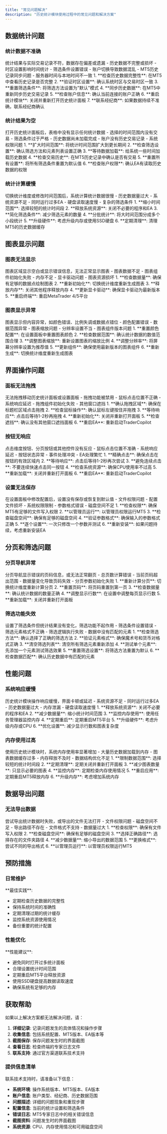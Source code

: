 ```yaml
---
title: "常见问题解决"
description: "历史统计模块使用过程中的常见问题和解决方案"
---
```


## 数据统计问题

### 统计数据不准确

<AccordionGroup>
  <Accordion title="问题描述">
    统计结果与实际交易记录不符，数据存在偏差或遗漏
  </Accordion>
  <Accordion title="可能原因">
    - 历史数据不完整或损坏
    - 时区设置影响时间统计
    - 筛选条件设置错误
    - 账户切换导致数据混乱
    - MT5历史记录同步问题
    - 服务器时间与本地时间不一致
  </Accordion>
  <Accordion title="解决方案">
    1. **检查历史数据完整性**: 在MT5中查看历史记录是否完整
    2. **验证时区设置**: 确认系统时区与交易时区一致
    3. **重置筛选条件**: 将筛选方法设置为"默认"模式
    4. **同步历史数据**: 在MT5中重新同步历史交易记录
    5. **检查账户信息**: 确认当前连接的账户正确
    6. **重启统计模块**: 关闭并重新打开历史统计面板
    7. **联系经纪商**: 如果数据持续不准确，联系经纪商确认
  </Accordion>
</AccordionGroup>

### 统计结果为空

<AccordionGroup>
  <Accordion title="问题描述">
    打开历史统计面板后，表格中没有显示任何统计数据
  </Accordion>
  <Accordion title="可能原因">
    - 选择的时间范围内没有交易
    - 筛选条件过于严格
    - 历史数据尚未加载完成
    - 账户没有历史交易记录
    - 系统权限问题
  </Accordion>
  <Accordion title="解决方案">
    1. **扩大时间范围**: 将统计时间范围扩大到更长期间
    2. **检查筛选设置**: 确认筛选方法和元素列表设置正确
    3. **等待数据加载**: 给系统一些时间加载历史数据
    4. **检查交易历史**: 在MT5历史记录中确认是否有交易
    5. **重置所有设置**: 将所有筛选条件重置为默认值
    6. **检查账户权限**: 确认EA有读取历史数据的权限
  </Accordion>
</AccordionGroup>

### 统计计算缓慢

<AccordionGroup>
  <Accordion title="问题描述">
    切换统计维度或修改时间范围后，系统计算统计数据很慢
  </Accordion>
  <Accordion title="可能原因">
    - 历史数据量过大
    - 系统资源不足
    - 同时运行过多EA
    - 硬盘读取速度慢
    - 复杂的筛选条件
  </Accordion>
  <Accordion title="解决方案">
    1. **缩小时间范围**: 选择较短的统计时间段
    2. **释放系统资源**: 关闭不必要的程序和EA
    3. **简化筛选条件**: 减少筛选元素的数量
    4. **分批统计**: 将大时间范围分成多个小段统计
    5. **升级硬件**: 考虑升级内存或使用SSD硬盘
    6. **定期清理**: 清理MT5的历史数据缓存
  </Accordion>
</AccordionGroup>

## 图表显示问题

### 图表无法显示

<AccordionGroup>
  <Accordion title="问题描述">
    图表区域显示空白或显示错误信息，无法正常显示图表
  </Accordion>
  <Accordion title="可能原因">
    - 图表数据不足
    - 图表组件初始化失败
    - 内存不足
    - 显卡驱动问题
    - 图表资源损坏
  </Accordion>
  <Accordion title="解决方案">
    1. **检查数据量**: 确保有足够的数据点绘制图表
    2. **重新初始化**: 切换统计维度重新生成图表
    3. **释放内存**: 关闭其他程序释放内存
    4. **更新显卡驱动**: 确保显卡驱动为最新版本
    5. **重启终端**: 重启MetaTrader 4/5平台
  </Accordion>
</AccordionGroup>

### 图表显示异常

<AccordionGroup>
  <Accordion title="问题描述">
    图表显示但内容异常，如颜色错误、比例失调或数据点错位
  </Accordion>
  <Accordion title="可能原因">
    - 颜色配置错误
    - 数据范围异常
    - 图表缩放问题
    - 分辨率设置不当
    - 图表组件版本问题
  </Accordion>
  <Accordion title="解决方案">
    1. **重置颜色配置**: 在设置面板中重置图表颜色
    2. **检查数据范围**: 确认统计数据的数值范围合理
    3. **调整图表缩放**: 重新设置图表的缩放比例
    4. **调整分辨率**: 将屏幕分辨率设置为推荐值
    5. **更新组件**: 确保使用最新版本的图表组件
    6. **重新生成**: 切换统计维度重新生成图表
  </Accordion>
</AccordionGroup>

## 界面操作问题

### 面板无法拖拽

<AccordionGroup>
  <Accordion title="问题描述">
    无法拖拽移动历史统计面板或设置面板
  </Accordion>
  <Accordion title="可能原因">
    - 拖拽功能被禁用
    - 鼠标点击位置不正确
    - 系统响应延迟
    - 拖拽组件初始化失败
    - 其他窗口遮挡
  </Accordion>
  <Accordion title="解决方案">
    1. **确认拖拽区域**: 确保在标题栏区域点击拖拽
    2. **检查鼠标操作**: 确认鼠标左键按住并拖拽
    3. **等待响应**: 点击后等待1-2秒再拖拽
    4. **重新初始化**: 关闭并重新打开面板
    5. **检查遮挡**: 确认没有其他窗口遮挡面板
    6. **重启EA**: 重新启动TraderCopilot
  </Accordion>
</AccordionGroup>

### 按钮无响应

<AccordionGroup>
  <Accordion title="问题描述">
    点击维度按钮、分页按钮或其他控件没有反应
  </Accordion>
  <Accordion title="可能原因">
    - 鼠标点击位置不准确
    - 系统响应延迟
    - 按钮状态异常
    - 事件处理冲突
    - EA处理繁忙
  </Accordion>
  <Accordion title="解决方案">
    1. **精确点击**: 确保点击在按钮的有效区域内
    2. **等待响应**: 点击后等待1-2秒再次尝试
    3. **避免连续点击**: 不要连续快速点击同一按钮
    4. **检查系统资源**: 确保CPU使用率不过高
    5. **重新加载**: 关闭并重新打开面板
    6. **重启EA**: 重新启动TraderCopilot
  </Accordion>
</AccordionGroup>

### 设置无法保存

<AccordionGroup>
  <Accordion title="问题描述">
    在设置面板中修改配置后，设置没有保存或恢复到默认值
  </Accordion>
  <Accordion title="可能原因">
    - 文件权限问题
    - 配置文件损坏
    - 系统权限限制
    - 参数格式错误
    - 磁盘空间不足
  </Accordion>
  <Accordion title="解决方案">
    1. **检查权限**: 确保MT5有足够的文件写入权限
    2. **以管理员运行**: 以管理员权限运行MT5
    3. **检查磁盘空间**: 确保有足够的磁盘空间
    4. **验证参数格式**: 确保输入的参数格式正确
    5. **逐个设置**: 一次只修改一个参数并测试
    6. **重新安装**: 如果问题持续，考虑重新安装EA
  </Accordion>
</AccordionGroup>

## 分页和筛选问题

### 分页导航异常

<AccordionGroup>
  <Accordion title="问题描述">
    分页导航显示错误的页码信息，或无法正常翻页
  </Accordion>
  <Accordion title="可能原因">
    - 总页数计算错误
    - 当前页码超出范围
    - 数据量变化导致页码失效
    - 分页参数初始化失败
  </Accordion>
  <Accordion title="解决方案">
    1. **重新计算分页**: 切换统计维度重新计算分页
    2. **重置页码**: 将页码重置到第一页
    3. **检查数据量**: 确认统计数据的数量正确
    4. **调整显示行数**: 在设置中调整每页显示行数
    5. **重新加载**: 关闭并重新打开面板
  </Accordion>
</AccordionGroup>

### 筛选功能失效

<AccordionGroup>
  <Accordion title="问题描述">
    设置了筛选条件但统计结果没有变化，筛选功能不起作用
  </Accordion>
  <Accordion title="可能原因">
    - 筛选条件设置错误
    - 筛选元素格式不正确
    - 筛选逻辑执行失败
    - 数据中没有匹配的元素
  </Accordion>
  <Accordion title="解决方案">
    1. **检查筛选方法**: 确认选择了正确的筛选方法
    2. **验证元素格式**: 确保魔术号和货币对格式正确
    3. **清空筛选列表**: 清空所有筛选元素重新添加
    4. **测试单个元素**: 先添加一个元素测试筛选效果
    5. **重置筛选设置**: 将筛选方法重置为默认
    6. **检查数据匹配**: 确认历史数据中有匹配的元素
  </Accordion>
</AccordionGroup>

## 性能问题

### 系统响应缓慢

<AccordionGroup>
  <Accordion title="问题描述">
    历史统计模块操作响应缓慢，界面卡顿或延迟
  </Accordion>
  <Accordion title="可能原因">
    - 系统资源不足
    - 同时运行过多EA
    - 历史数据量过大
    - 内存泄漏
    - 硬盘读取速度慢
  </Accordion>
  <Accordion title="解决方案">
    1. **释放系统资源**: 关闭不必要的程序和EA
    2. **减少数据量**: 缩小统计时间范围
    3. **监控内存使用**: 使用任务管理器监控内存
    4. **定期重启**: 定期重启MT5平台
    5. **升级硬件**: 考虑升级内存或CPU
    6. **优化设置**: 减少显示行数和图表复杂度
  </Accordion>
</AccordionGroup>

### 内存使用过高

<AccordionGroup>
  <Accordion title="问题描述">
    使用历史统计模块时，系统内存使用率显著增加
  </Accordion>
  <Accordion title="可能原因">
    - 大量历史数据加载到内存
    - 图表数据缓存过多
    - 内存释放不及时
    - 数据结构优化不足
  </Accordion>
  <Accordion title="解决方案">
    1. **限制数据范围**: 选择较短的统计时间段
    2. **定期清理**: 定期关闭并重新打开面板
    3. **减少图表数量**: 只显示必要的图表
    4. **监控内存**: 定期检查内存使用情况
    5. **重启应用**: 定期重启MT5释放内存
    6. **升级内存**: 考虑增加系统内存
  </Accordion>
</AccordionGroup>

## 数据导出问题

### 无法导出数据

<AccordionGroup>
  <Accordion title="问题描述">
    尝试导出统计数据时失败，或导出的文件无法打开
  </Accordion>
  <Accordion title="可能原因">
    - 文件权限问题
    - 磁盘空间不足
    - 导出路径不存在
    - 文件格式不支持
    - 数据量过大
  </Accordion>
  <Accordion title="解决方案">
    1. **检查权限**: 确保有文件写入权限
    2. **检查磁盘空间**: 确保有足够的磁盘空间
    3. **选择正确路径**: 选择存在的文件夹路径
    4. **减少数据量**: 缩小导出的数据范围
    5. **更换格式**: 尝试不同的导出格式
    6. **以管理员运行**: 以管理员权限运行MT5
  </Accordion>
</AccordionGroup>

## 预防措施

### 日常维护

<Tip>
  **最佳实践**:

  - 定期检查历史数据的完整性
  - 保持系统时间的准确性
  - 定期清理过期的统计缓存
  - 监控系统资源使用情况
  - 备份重要的统计配置
</Tip>

### 性能优化

<Warning>
  **性能建议**:

  - 避免同时打开过多统计面板
  - 合理设置统计时间范围
  - 定期重启MT5平台释放资源
  - 使用SSD硬盘提高数据读取速度
  - 确保系统有足够的内存
</Warning>

## 获取帮助

如果以上解决方案都无法解决问题，请：

1. **详细记录**: 记录问题发生的具体情况和操作步骤
2. **收集信息**: 包括系统配置、MT5版本、EA版本等
3. **截图保存**: 保存问题发生时的界面截图
4. **查看日志**: 检查终端的专家日志文件
5. **联系支持**: 通过官方渠道联系技术支持


### 提供信息清单

联系技术支持时，请准备以下信息：

- **系统环境**: 操作系统版本、MT5版本、EA版本
- **账户信息**: 账户类型、经纪商、历史数据范围
- **问题描述**: 详细的问题现象和重现步骤
- **配置信息**: 当前的统计设置和筛选条件
- **错误日志**: MT5专家日志中的相关错误信息
- **截图资料**: 问题发生时的界面截图
- **系统资源**: CPU、内存使用情况和可用磁盘空间